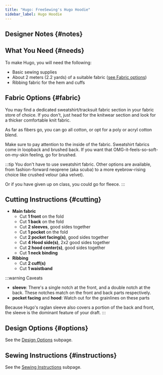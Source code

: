 ```yaml
---
title: "Hugo: FreeSewing's Hugo Hoodie"
sidebar_label: Hugo Hoodie
---
```



<DocusaurusDoc>
  <DesignInfo design="hugo" noDocsLink />
</DocusaurusDoc>

## Designer Notes {#notes}

<Notes />

## What You Need {#needs}

To make Hugo, you will need the following:

- Basic sewing supplies
- About 2 meters (2.2 yards) of a suitable fabric ([see Fabric
  options](#fabric))
- Ribbing fabric for the hem and cuffs

## Fabric Options {#fabric}

You may find a dedicated sweatshirt/tracksuit fabric section in your fabric
store of choice. If you don't, just head for the knitwear section and look for
a thicker comfortable knit fabric.

As far as fibers go, you can go all cotton, or opt for a poly or acryl cotton
blend.

Make sure to pay attention to the inside of the fabric. Sweatshirt fabrics come
in loopback and brushed back. If you want that OMG-it-feels-so-soft-on-my-skin
feeling, go for brushed.

:::tip
You don't have to use sweatshirt fabric. Other options are available, from
fashion-forward neoprene (aka scuba) to a more eyebrow-rising choice like
crushed velour (aka velvet).

Or if you have given up on class, you could go for fleece.
:::

## Cutting Instructions {#cutting}

- **Main fabric**
  - Cut **1 front** on the fold
  - Cut **1 back** on the fold
  - Cut **2 sleeves**, good sides together
  - Cut **1 pocket** on the fold
  - Cut **2 pocket facing(s)**, good sides together
  - Cut **4 Hood side(s)**, 2x2 good sides together
  - Cut **2 hood center(s)**, good sides together
  - Cut **1 neck binding**
- **Ribbing**
  - Cut **2 cuff(s)**
  - Cut **1 waistband**

:::warning Caveats

- **sleeve**: There's a single notch at the front, and a double notch at the
  back. These notches match on the front and back parts respectively.
- **pocket facing** and **hood**: Watch out for the grainlines on these parts

Because Hugo's raglan sleeve also covers a portion of the back and front, the
sleeve is the dominant feature of your draft.
:::

## Design Options {#options}

<MiniTip>See the [Design Options](/docs/designs/hugo/options/) subpage.</MiniTip>

## Sewing Instructions {#instructions}

<MiniTip>See the [Sewing Instructions](/docs/designs/hugo/instructions/) subpage.</MiniTip>
